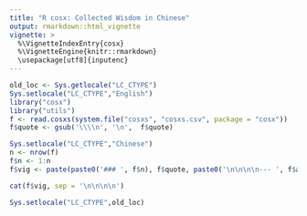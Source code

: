 ```yaml
---
title: "R cosx: Collected Wisdom in Chinese"
output: rmarkdown::html_vignette
vignette: >
  %\VignetteIndexEntry{cosx}
  %\VignetteEngine{knitr::rmarkdown}
  \usepackage[utf8]{inputenc}
---
```


```r
old_loc <- Sys.getlocale("LC_CTYPE")
Sys.setlocale("LC_CTYPE","English")
library("cosx")
library("utils")
f <- read.cosxs(system.file("cosxs", "cosxs.csv", package = "cosx"))
f$quote <- gsub('\\\\n', '\n',  f$quote)

Sys.setlocale("LC_CTYPE","Chinese")
n <- nrow(f)
f$n <- 1:n
f$vig <- paste(paste0('### ', f$n), f$quote, paste0('\n\n\n\n--- ', f$author, ' (', f$context, '), ', f$source, ', ', f$date), sep = '\n\n')
```

```r
cat(f$vig, sep = '\n\n\n\n')
```


```r
Sys.setlocale("LC_CTYPE",old_loc)
```

